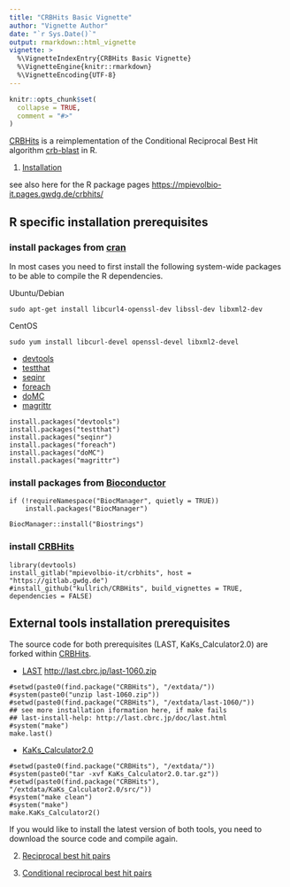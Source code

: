 ```yaml
---
title: "CRBHits Basic Vignette"
author: "Vignette Author"
date: "`r Sys.Date()`"
output: rmarkdown::html_vignette
vignette: >
  %\VignetteIndexEntry{CRBHits Basic Vignette}
  %\VignetteEngine{knitr::rmarkdown}
  %\VignetteEncoding{UTF-8}
---
```


```r
knitr::opts_chunk$set(
  collapse = TRUE,
  comment = "#>"
)
```

[CRBHits](https://gitlab.gwdg.de/mpievolbio-it/crbhits) is a reimplementation of the Conditional Reciprocal Best Hit algorithm [crb-blast](https://github.com/cboursnell/crb-blast) in R.

1. [Installation](#install)

see also here for the R package pages [https://mpievolbio-it.pages.gwdg.de/crbhits/](https://mpievolbio-it.pages.gwdg.de/crbhits/)

## R specific installation prerequisites

### install packages from [cran](https://cran.r-project.org/web/packages/index.html)

In most cases you need to first install the following system-wide packages to be able to compile the R dependencies.

Ubuntu/Debian

```
sudo apt-get install libcurl4-openssl-dev libssl-dev libxml2-dev
```

CentOS

```
sudo yum install libcurl-devel openssl-devel libxml2-devel
```

- [devtools](https://cran.r-project.org/web/packages/devtools/index.html)
- [testthat](https://cran.r-project.org/web/packages/testthat/index.html)
- [seqinr](https://cran.r-project.org/web/packages/seqinr/index.html)
- [foreach](https://cran.r-project.org/web/packages/foreach/index.html)
- [doMC](https://cran.r-project.org/web/packages/doMC/index.html)
- [magrittr](https://cran.r-project.org/web/packages/magrittr/index.html)

```
install.packages("devtools")
install.packages("testthat")
install.packages("seqinr")
install.packages("foreach")
install.packages("doMC")
install.packages("magrittr")
```

### install packages from [Bioconductor](https://www.bioconductor.org/)

```
if (!requireNamespace("BiocManager", quietly = TRUE))
    install.packages("BiocManager")

BiocManager::install("Biostrings")
```

### install [CRBHits](https://gitlab.gwdg.de/mpievolbio-it/crbhits)

```
library(devtools)
install_gitlab("mpievolbio-it/crbhits", host = "https://gitlab.gwdg.de")
#install_github("kullrich/CRBHits", build_vignettes = TRUE, dependencies = FALSE)
```

## External tools installation prerequisites

The source code for both prerequisites (LAST, KaKs_Calculator2.0) are forked within [CRBHits](https://gitlab.gwdg.de/mpievolbio-it/crbhits). 

- [LAST](http://last.cbrc.jp/) [http://last.cbrc.jp/last-1060.zip](http://last.cbrc.jp/last-1060.zip)

```
#setwd(paste0(find.package("CRBHits"), "/extdata/"))
#system(paste0("unzip last-1060.zip"))
#setwd(paste0(find.package("CRBHits"), "/extdata/last-1060/"))
## see more installation iformation here, if make fails
## last-install-help: http://last.cbrc.jp/doc/last.html
#system("make")
make.last()
```

- [KaKs_Calculator2.0](https://sourceforge.net/projects/kakscalculator2/files/KaKs_Calculator2.0.tar.gz/download)

```
#setwd(paste0(find.package("CRBHits"), "/extdata/"))
#system(paste0("tar -xvf KaKs_Calculator2.0.tar.gz"))
#setwd(paste0(find.package("CRBHits"), "/extdata/KaKs_Calculator2.0/src/"))
#system("make clean")
#system("make")
make.KaKs_Calculator2()
```

If you would like to install the latest version of both tools, you need to download the source code and compile again.

2. [Reciprocal best hit pairs](#rbhpairs)



3. [Conditional reciprocal best hit pairs](#crbhpairs)

